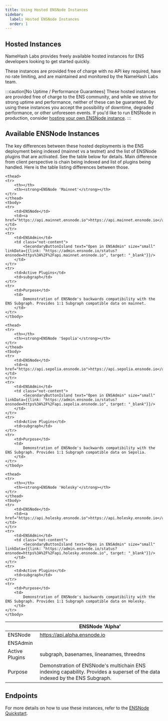```yaml
---
title: Using Hosted ENSNode Instances
sidebar:
  label: Hosted ENSNode Instances
  order: 1
---
```


## Hosted Instances

NameHash Labs provides freely available hosted instances for ENS developers looking to get started quickly.

These instances are provided free of charge with no API key required, have no rate limiting, and are maintained and monitored by the NameHash Labs team.

:::caution[No Uptime / Performance Guarantees]
These hosted instances are provided free of charge to the ENS community, and while we strive for strong uptime and performance, neither of these can be guaranteed. By using these instances you accept the possibility of downtime, degraded performance, or other unforeseen events. If you'd like to run ENSNode in production, consider [hosting your own ENSNode instance](/ensnode/deploying/).
:::

## Available ENSNode Instances

The key differences between these hosted deployments is the ENS deployment being indexed (mainnet vs a testnet) and the list of ENSNode plugins that are activated. See the table below for details.
Main difference from client perspective is chain being indexed and list of plugins being handled. Here is the table listing differences between those.

<table>
    <thead>
    <tr>
        <th></th>
        <th><strong>ENSNode 'Alpha'</strong></th>
    </tr>
    </thead>
    <tbody>
    <tr>
        <td>ENSNode</td>
        <td><a href="https://api.alpha.ensnode.io">https://api.alpha.ensnode.io</a></td>
    </tr>
    <tr>
        <td>ENSAdmin</td>
        <td class="not-content"><SecondaryButtonIsland text="Open in ENSAdmin" size="small" linkData={{link: "https://admin.ensnode.io/status?ensnode=https%3A%2F%2Fapi.alpha.ensnode.io", target: "_blank"}}/></td>
    </tr>
    <tr>
        <td>Active Plugins</td>
        <td>subgraph, basenames, lineanames, threedns</td>
    </tr>
    <tr>
        <td>Purpose</td>
        <td>
            Demonstration of ENSNode's multichain ENS indexing capability. Provides a superset of the data indexed by the ENS Subgraph.
        </td>
    </tr>
    </tbody>

    <thead>
    <tr>
        <th></th>
        <th><strong>ENSNode 'Mainnet'</strong></th>
    </tr>
    </thead>
    <tbody>
    <tr>
        <td>ENSNode</td>
        <td><a href="https://api.mainnet.ensnode.io">https://api.mainnet.ensnode.io</a></td>
    </tr>
    <tr>
        <td>ENSAdmin</td>
        <td class="not-content">
            <SecondaryButtonIsland text="Open in ENSAdmin" size="small" linkData={{link: "https://admin.ensnode.io/status?ensnode=https%3A%2F%2Fapi.mainnet.ensnode.io", target: "_blank"}}/>
        </td>
    </tr>
    <tr>
        <td>Active Plugins</td>
        <td>subgraph</td>
    </tr>
    <tr>
        <td>Purpose</td>
        <td>
            Demonstration of ENSNode's backwards compatibility with the ENS Subgraph. Provides 1:1 Subgraph compatible data on mainnet.
        </td>
    </tr>
    </tbody>

    <thead>
    <tr>
        <th></th>
        <th><strong>ENSNode 'Sepolia'</strong></th>
    </tr>
    </thead>
    <tbody>
    <tr>
        <td>ENSNode</td>
        <td><a href="https://api.sepolia.ensnode.io">https://api.sepolia.ensnode.io</a></td>
    </tr>
    <tr>
        <td>ENSAdmin</td>
        <td class="not-content">
            <SecondaryButtonIsland text="Open in ENSAdmin" size="small" linkData={{link: "https://admin.ensnode.io/status?ensnode=https%3A%2F%2Fapi.sepolia.ensnode.io", target: "_blank"}}/>
        </td>
    </tr>
    <tr>
        <td>Active Plugins</td>
        <td>subgraph</td>
    </tr>
    <tr>
        <td>Purpose</td>
        <td>
            Demonstration of ENSNode's backwards compatibility with the ENS Subgraph. Provides 1:1 Subgraph compatible data on Sepolia.
        </td>
    </tr>
    </tbody>

    <thead>
    <tr>
        <th></th>
        <th><strong>ENSNode 'Holesky'</strong></th>
    </tr>
    </thead>
    <tbody>
    <tr>
        <td>ENSNode</td>
        <td><a href="https://api.holesky.ensnode.io">https://api.holesky.ensnode.io</a></td>
    </tr>
    <tr>
        <td>ENSAdmin</td>
        <td class="not-content">
            <SecondaryButtonIsland text="Open in ENSAdmin" size="small" linkData={{link: "https://admin.ensnode.io/status?ensnode=https%3A%2F%2Fapi.holesky.ensnode.io", target: "_blank"}}/>
        </td>
    </tr>
    <tr>
        <td>Active Plugins</td>
        <td>subgraph</td>
    </tr>
    <tr>
        <td>Purpose</td>
        <td>
            Demonstration of ENSNode's backwards compatibility with the ENS Subgraph. Provides 1:1 Subgraph compatible data on Holesky.
        </td>
    </tr>
    </tbody>
</table>


## Endpoints

For more details on how to use these instances, refer to the [ENSNode Quickstart](/docs/).
